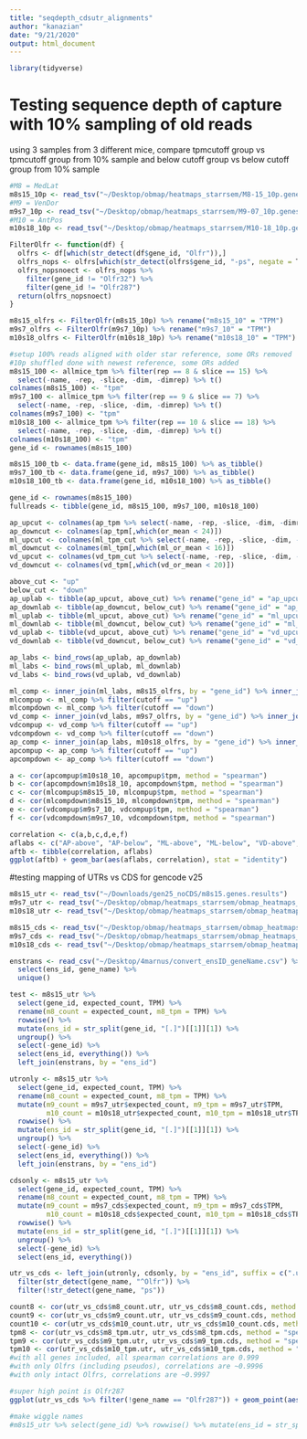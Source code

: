 ```yaml
---
title: "seqdepth_cdsutr_alignments"
author: "kanazian"
date: "9/21/2020"
output: html_document
---
```


```r
library(tidyverse)
```


# Testing sequence depth of capture with 10% sampling of old reads
using 3 samples from 3 different mice, compare tpmcutoff group vs tpmcutoff group from 10% sample and below cutoff group vs below cutoff group from 10% sample
```r
#M8 = MedLat
m8s15_10p <- read_tsv("~/Desktop/obmap/heatmaps_starrsem/M8-15_10p.genes.results") %>% select(gene_id, TPM)
#M9 = VenDor
m9s7_10p <- read_tsv("~/Desktop/obmap/heatmaps_starrsem/M9-07_10p.genes.results") %>% select(gene_id, TPM)
#M10 = AntPos
m10s18_10p <- read_tsv("~/Desktop/obmap/heatmaps_starrsem/M10-18_10p.genes.results") %>% select(gene_id, TPM)

FilterOlfr <- function(df) {
  olfrs <- df[which(str_detect(df$gene_id, "Olfr")),]
  olfrs_nops <- olfrs[which(str_detect(olfrs$gene_id, "-ps", negate = T)),] %>% arrange(gene_id)
  olfrs_nopsnoect <- olfrs_nops %>% 
    filter(gene_id != "Olfr32") %>% 
    filter(gene_id != "Olfr287")
  return(olfrs_nopsnoect)
}

m8s15_olfrs <- FilterOlfr(m8s15_10p) %>% rename("m8s15_10" = "TPM")
m9s7_olfrs <- FilterOlfr(m9s7_10p) %>% rename("m9s7_10" = "TPM")
m10s18_olfrs <- FilterOlfr(m10s18_10p) %>% rename("m10s18_10" = "TPM")

#setup 100% reads aligned with older star reference, some ORs removed
#10p shuffled done with newest reference, some ORs added
m8s15_100 <- allmice_tpm %>% filter(rep == 8 & slice == 15) %>% 
  select(-name, -rep, -slice, -dim, -dimrep) %>% t()
colnames(m8s15_100) <- "tpm"
m9s7_100 <- allmice_tpm %>% filter(rep == 9 & slice == 7) %>% 
  select(-name, -rep, -slice, -dim, -dimrep) %>% t()
colnames(m9s7_100) <- "tpm"
m10s18_100 <- allmice_tpm %>% filter(rep == 10 & slice == 18) %>% 
  select(-name, -rep, -slice, -dim, -dimrep) %>% t()
colnames(m10s18_100) <- "tpm"
gene_id <- rownames(m8s15_100)

m8s15_100_tb <- data.frame(gene_id, m8s15_100) %>% as_tibble()
m9s7_100_tb <- data.frame(gene_id, m9s7_100) %>% as_tibble()
m10s18_100_tb <- data.frame(gene_id, m10s18_100) %>% as_tibble()

gene_id <- rownames(m8s15_100)
fullreads <- tibble(gene_id, m8s15_100, m9s7_100, m10s18_100)

ap_upcut <- colnames(ap_tpm %>% select(-name, -rep, -slice, -dim, -dimrep))
ap_downcut <- colnames(ap_tpm[,which(or_mean < 24)])
ml_upcut <- colnames(ml_tpm_cut %>% select(-name, -rep, -slice, -dim, -dimrep))
ml_downcut <- colnames(ml_tpm[,which(ml_or_mean < 16)])
vd_upcut <- colnames(vd_tpm_cut %>% select(-name, -rep, -slice, -dim, -dimrep))
vd_downcut <- colnames(vd_tpm[,which(vd_or_mean < 20)])

above_cut <- "up"
below_cut <- "down"
ap_uplab <- tibble(ap_upcut, above_cut) %>% rename("gene_id" = "ap_upcut", "cutoff" = "above_cut")
ap_downlab <- tibble(ap_downcut, below_cut) %>% rename("gene_id" = "ap_downcut", "cutoff" = "below_cut")
ml_uplab <- tibble(ml_upcut, above_cut) %>% rename("gene_id" = "ml_upcut", "cutoff" = "above_cut")
ml_downlab <- tibble(ml_downcut, below_cut) %>% rename("gene_id" = "ml_downcut", "cutoff" = "below_cut")
vd_uplab <- tibble(vd_upcut, above_cut) %>% rename("gene_id" = "vd_upcut", "cutoff" = "above_cut")
vd_downlab <- tibble(vd_downcut, below_cut) %>% rename("gene_id" = "vd_downcut", "cutoff" = "below_cut")

ap_labs <- bind_rows(ap_uplab, ap_downlab)
ml_labs <- bind_rows(ml_uplab, ml_downlab)
vd_labs <- bind_rows(vd_uplab, vd_downlab)

ml_comp <- inner_join(ml_labs, m8s15_olfrs, by = "gene_id") %>% inner_join(m8s15_100_tb, by = "gene_id")
mlcompup <- ml_comp %>% filter(cutoff == "up")
mlcompdown <- ml_comp %>% filter(cutoff == "down")
vd_comp <- inner_join(vd_labs, m9s7_olfrs, by = "gene_id") %>% inner_join(m9s7_100_tb, by = "gene_id")
vdcompup <- vd_comp %>% filter(cutoff == "up")
vdcompdown <- vd_comp %>% filter(cutoff == "down")
ap_comp <- inner_join(ap_labs, m10s18_olfrs, by = "gene_id") %>% inner_join(m10s18_100_tb, by = "gene_id")
apcompup <- ap_comp %>% filter(cutoff == "up")
apcompdown <- ap_comp %>% filter(cutoff == "down")

a <- cor(apcompup$m10s18_10, apcompup$tpm, method = "spearman")
b <- cor(apcompdown$m10s18_10, apcompdown$tpm, method = "spearman")
c <- cor(mlcompup$m8s15_10, mlcompup$tpm, method = "spearman")
d <- cor(mlcompdown$m8s15_10, mlcompdown$tpm, method = "spearman")
e <- cor(vdcompup$m9s7_10, vdcompup$tpm, method = "spearman")
f <- cor(vdcompdown$m9s7_10, vdcompdown$tpm, method = "spearman")

correlation <- c(a,b,c,d,e,f)
aflabs <- c("AP-above", "AP-below", "ML-above", "ML-below", "VD-above", "VD-below")
aftb <- tibble(correlation, aflabs)
ggplot(aftb) + geom_bar(aes(aflabs, correlation), stat = "identity")
```

#testing mapping of UTRs vs CDS for gencode v25
```r
m8s15_utr <- read_tsv("~/Downloads/gen25_noCDS/m8s15.genes.results")
m9s7_utr <- read_tsv("~/Desktop/obmap/heatmaps_starrsem/obmap_heatmaps_gen25_v200818/utronly.m9s7.genes.results")
m10s18_utr <- read_tsv("~/Desktop/obmap/heatmaps_starrsem/obmap_heatmaps_gen25_v200818/utronly.m10s18.genes.results")

m8s15_cds <- read_tsv("~/Desktop/obmap/heatmaps_starrsem/obmap_heatmaps_gen25_v200818/utrcds.M8S15.genes.results")
m9s7_cds <- read_tsv("~/Desktop/obmap/heatmaps_starrsem/obmap_heatmaps_gen25_v200818/utrcds.M9S07.genes.results")
m10s18_cds <- read_tsv("~/Desktop/obmap/heatmaps_starrsem/obmap_heatmaps_gen25_v200818/utrcds.M10S18.genes.results")

enstrans <- read_csv("~/Desktop/4marnus/convert_ensID_geneName.csv") %>%
  select(ens_id, gene_name) %>%
  unique()

test <- m8s15_utr %>% 
  select(gene_id, expected_count, TPM) %>% 
  rename(m8_count = expected_count, m8_tpm = TPM) %>%
  rowwise() %>%
  mutate(ens_id = str_split(gene_id, "[.]")[[1]][1]) %>%
  ungroup() %>%
  select(-gene_id) %>%
  select(ens_id, everything()) %>%
  left_join(enstrans, by = "ens_id")

utronly <- m8s15_utr %>% 
  select(gene_id, expected_count, TPM) %>% 
  rename(m8_count = expected_count, m8_tpm = TPM) %>%
  mutate(m9_count = m9s7_utr$expected_count, m9_tpm = m9s7_utr$TPM,
         m10_count = m10s18_utr$expected_count, m10_tpm = m10s18_utr$TPM) %>%
  rowwise() %>%
  mutate(ens_id = str_split(gene_id, "[.]")[[1]][1]) %>%
  ungroup() %>%
  select(-gene_id) %>%
  select(ens_id, everything()) %>%
  left_join(enstrans, by = "ens_id")

cdsonly <- m8s15_utr %>% 
  select(gene_id, expected_count, TPM) %>% 
  rename(m8_count = expected_count, m8_tpm = TPM) %>%
  mutate(m9_count = m9s7_cds$expected_count, m9_tpm = m9s7_cds$TPM,
         m10_count = m10s18_cds$expected_count, m10_tpm = m10s18_cds$TPM) %>%
  rowwise() %>%
  mutate(ens_id = str_split(gene_id, "[.]")[[1]][1]) %>%
  ungroup() %>%
  select(-gene_id) %>%
  select(ens_id, everything())

utr_vs_cds <- left_join(utronly, cdsonly, by = "ens_id", suffix = c(".utr", ".cds")) %>%
  filter(str_detect(gene_name, "^Olfr")) %>%
  filter(!str_detect(gene_name, "ps"))

count8 <- cor(utr_vs_cds$m8_count.utr, utr_vs_cds$m8_count.cds, method = "spearman")
count9 <- cor(utr_vs_cds$m9_count.utr, utr_vs_cds$m9_count.cds, method = "spearman")
count10 <- cor(utr_vs_cds$m10_count.utr, utr_vs_cds$m10_count.cds, method = "spearman")
tpm8 <- cor(utr_vs_cds$m8_tpm.utr, utr_vs_cds$m8_tpm.cds, method = "spearman")
tpm9 <- cor(utr_vs_cds$m9_tpm.utr, utr_vs_cds$m9_tpm.cds, method = "spearman")
tpm10 <- cor(utr_vs_cds$m10_tpm.utr, utr_vs_cds$m10_tpm.cds, method = "spearman")
#with all genes included, all spearman correlations are 0.999
#with only Olfrs (including pseudos), correlations are ~0.9996
#with only intact Olfrs, correlations are ~0.9997

#super high point is Olfr287
ggplot(utr_vs_cds %>% filter(!gene_name == "Olfr287")) + geom_point(aes(m8_count.utr, m8_count.cds, alpha = 0.25))

#make wiggle names
#m8s15_utr %>% select(gene_id) %>% rowwise() %>% mutate(ens_id = str_split(gene_id, "[.]")[[1]][1]) %>% ungroup() %>% left_join(enstrans, by = "ens_id") %>% filter(str_detect(gene_name, "Olfr")) %>% write_csv("~/Desktop/ensIDs_forORs.csv") 
```
